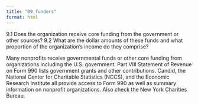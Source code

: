 ```yaml
---
title: "09_funders"
format: html
---
```


9.1 Does the organization receive core funding from the government or other sources?
9.2 What are the dollar amounts of these funds and what proportion of the organization’s income do they comprise?

Many nonprofits receive governmental funds or other core funding from organizations including the U.S. government.  Part VIII Statement of Revenue on Form 990 lists government grants and other contributions. Candid, the National Center for Charitable Statistics (NCCS), and the Economic Research Institute all provide access to Form 990 as well as summary information on nonprofit organizations. Also check the New York Charities Bureau.